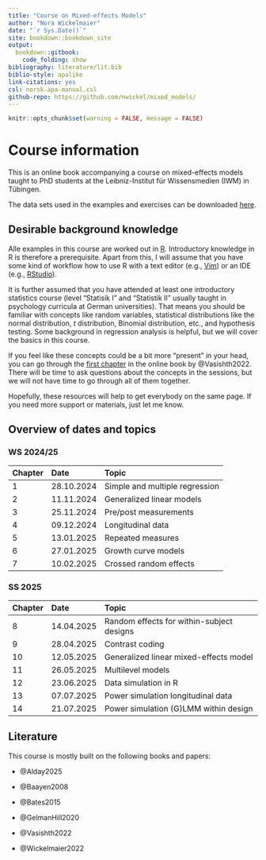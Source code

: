 ```yaml
---
title: "Course on Mixed-effects Models"
author: "Nora Wickelmaier"
date: "`r Sys.Date()`"
site: bookdown::bookdown_site
output:
  bookdown::gitbook:
    code_folding: show
bibliography: literature/lit.bib
biblio-style: apalike
link-citations: yes
csl: norsk-apa-manual.csl
github-repo: https://github.com/nwickel/mixed_models/
---
```


```r
knitr::opts_chunk$set(warning = FALSE, message = FALSE)
```
# Course information {-}

This is an online book accompanying a course on mixed-effects models taught to
PhD students at the Leibniz-Institut für Wissensmedien (IWM) in Tübingen.

The data sets used in the examples and exercises can be downloaded
[here](https://github.com/nwickel/mixed_models/tree/master/data).

## Desirable background knowledge {-}

Alle examples in this course are worked out in [R](https://www.r-project.org/).
Introductory knowledge in R is therefore a prerequisite. Apart from this, I will
assume that you have some kind of workflow how to use R with a text editor
(e.g., [Vim](https://www.vim.org/)) or an IDE (e.g.,
[RStudio](https://posit.co/downloads/)).

It is further assumed that you have attended at least one introductory
statistics course (level "Statisik I" and "Statistik II" usually taught in
psychology curricula at German universities). That means you should be familiar
with concepts like random variables, statistical distributions like the normal
distribution, $t$ distribution, Binomial distribution, etc., and hypothesis
testing. Some background in regression analysis is helpful, but we will cover
the basics in this course.

If you feel like these concepts could be a bit more "present" in your head, you
can go through the [first chapter](https://vasishth.github.io/Freq_CogSci/some-important-facts-about-distributions.html)
in the online book by @Vasishth2022. There will be time to ask questions about
the concepts in the sessions, but we will not have time to go through all of
them together.

Hopefully, these resources will help to get everybody on the same page. If you
need more support or materials, just let me know.

## Overview of dates and topics {-}

### WS 2024/25 {-}

| Chapter | Date       | Topic                                    |
|:------- |:---------- |:---------------------------------------- |
|       1 | 28.10.2024 | Simple and multiple regression           |
|       2 | 11.11.2024 | Generalized linear models                |
|       3 | 25.11.2024 | Pre/post measurements                    |
|       4 | 09.12.2024 | Longitudinal data                        |
|       5 | 13.01.2025 | Repeated measures                        |
|       6 | 27.01.2025 | Growth curve models                      |
|       7 | 10.02.2025 | Crossed random effects                   |

### SS 2025 {-}

| Chapter  | Date       | Topic                                    |
|:-------- |:---------- |:---------------------------------------- |
|        8 | 14.04.2025 | Random effects for within-subject designs|
|        9 | 28.04.2025 | Contrast coding                          |
|       10 | 12.05.2025 | Generalized linear mixed-effects model   |
|       11 | 26.05.2025 | Multilevel models                        |
|       12 | 23.06.2025 | Data simulation in R                     |
|       13 | 07.07.2025 | Power simulation longitudinal data       |
|       14 | 21.07.2025 | Power simulation (G)LMM within design    |


## Literature {-}

This course is mostly built on the following books and papers:

* @Alday2025

* @Baayen2008

* @Bates2015

* @GelmanHill2020

* @Vasishth2022

* @Wickelmaier2022

